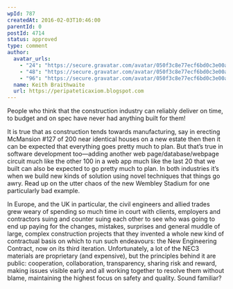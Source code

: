 ```yaml
---
wpId: 787
createdAt: 2016-02-03T10:46:00
parentId: 0
postId: 4714
status: approved
type: comment
author:
  avatar_urls:
    - "24": "https://secure.gravatar.com/avatar/050f3c8e77ecf6bd0c3e00a18f50307a?s=24&d=mm&r=g"
    - "48": "https://secure.gravatar.com/avatar/050f3c8e77ecf6bd0c3e00a18f50307a?s=48&d=mm&r=g"
    - "96": "https://secure.gravatar.com/avatar/050f3c8e77ecf6bd0c3e00a18f50307a?s=96&d=mm&r=g"
  name: Keith Braithwaite
  url: https://peripateticaxiom.blogspot.com
---
```


People who think that the construction industry can reliably deliver on time, to budget and on spec have never had anything built for them!

It is true that as construction tends towards manufacturing, say in erecting McMansion #127 of 200 near identical houses on a new estate then then it can be expected that everything goes pretty much to plan. But that’s true in software development too—adding another web page/database/webpage circuit much like the other 100 in a web app much like the last 20 that we built can also be expected to go pretty much to plan. In both industries it’s when we build new kinds of solution using novel techniques that things go awry. Read up on the utter chaos of the new Wembley Stadium for one particularly bad example.

In Europe, and the UK in particular, the civil engineers and allied trades grew weary of spending so much time in court with clients, employers and contractors suing and counter suing each other to see who was going to end up paying for the changes, mistakes, surprises and general muddle of large, complex construction projects that they invented a whole new kind of contractual basis on which to run such endeavours: the New Engineering Contract, now on its third iteration. Unfortunately, a lot of the NEC3 materials are proprietary (and expensive), but the principles behind it are public: cooperation, collaboration, transparency, sharing risk and reward, making issues visible early and all working together to resolve them without blame, maintaining the highest focus on safety and quality. Sound familiar?